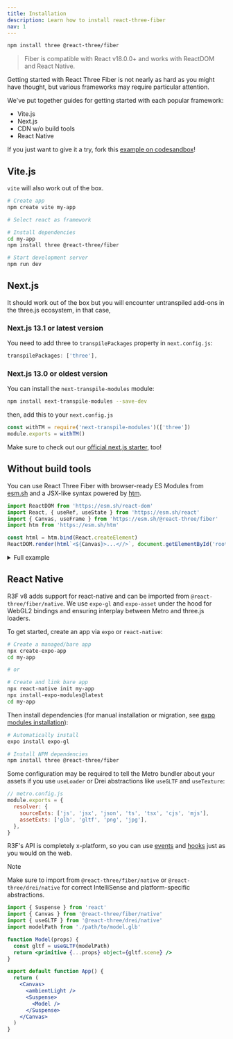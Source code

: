 ```yaml
---
title: Installation
description: Learn how to install react-three-fiber
nav: 1
---
```


```bash
npm install three @react-three/fiber
```

> Fiber is compatible with React v18.0.0+ and works with ReactDOM and React Native.

Getting started with React Three Fiber is not nearly as hard as you might have thought, but various frameworks may require particular attention.

We've put together guides for getting started with each popular framework:

- Vite.js
- Next.js
- CDN w/o build tools
- React Native

If you just want to give it a try, fork this [example on codesandbox](https://codesandbox.io/s/rrppl0y8l4?file=/src/App.js)!

## Vite.js

`vite` will also work out of the box.

```bash
# Create app
npm create vite my-app

# Select react as framework

# Install dependencies
cd my-app
npm install three @react-three/fiber

# Start development server
npm run dev
```

## Next.js

It should work out of the box but you will encounter untranspiled add-ons in the three.js ecosystem, in that case,

### Next.js 13.1 or latest version

You need to add three to `transpilePackages` property in `next.config.js`:

```js
transpilePackages: ['three'],
```

### Next.js 13.0 or oldest version

You can install the `next-transpile-modules` module:

```bash
npm install next-transpile-modules --save-dev
```

then, add this to your `next.config.js`

```js
const withTM = require('next-transpile-modules')(['three'])
module.exports = withTM()
```

Make sure to check out our [official next.js starter](https://github.com/pmndrs/react-three-next), too!

## Without build tools

You can use React Three Fiber with browser-ready ES Modules from [esm.sh](https://esm.sh) and a JSX-like syntax powered by [htm](https://github.com/developit/htm).

```jsx
import ReactDOM from 'https://esm.sh/react-dom'
import React, { useRef, useState } from 'https://esm.sh/react'
import { Canvas, useFrame } from 'https://esm.sh/@react-three/fiber'
import htm from 'https://esm.sh/htm'

const html = htm.bind(React.createElement)
ReactDOM.render(html`<${Canvas}>...<//>`, document.getElementById('root'))
```

<details>
<summary>Full example</summary>

```jsx
import ReactDOM from 'https://esm.sh/react-dom'
import React, { useRef, useState } from 'https://esm.sh/react'
import { Canvas, useFrame } from 'https://esm.sh/@react-three/fiber'
import htm from 'https://esm.sh/htm'

const html = htm.bind(React.createElement)

function Box(props) {
  const meshRef = useRef()
  const [hovered, setHover] = useState(false)
  const [active, setActive] = useState(false)
  useFrame(() => (meshRef.current.rotation.x = meshRef.current.rotation.y += 0.01))
  return html` <mesh
    ...${props}
    ref=${meshRef}
    scale=${active ? 1.5 : 1}
    onClick=${() => setActive(!active)}
    onPointerOver=${() => setHover(true)}
    onPointerOut=${() => setHover(false)}
  >
    <boxGeometry args=${[1, 1, 1]} />
    <meshStandardMaterial color=${hovered ? 'hotpink' : 'orange'} />
  </mesh>`
}

ReactDOM.render(
  html` <${Canvas}>
    <ambientLight />
    <pointLight position=${[10, 10, 10]} />
    <${Box} position=${[-1.2, 0, 0]} />
    <${Box} position=${[1.2, 0, 0]} />
  <//>`,
  document.getElementById('root'),
)
```

</details>

## React Native

R3F v8 adds support for react-native and can be imported from `@react-three/fiber/native`. We use `expo-gl` and `expo-asset` under the hood for WebGL2 bindings and ensuring interplay between Metro and three.js loaders.

To get started, create an app via `expo` or `react-native`:

```bash
# Create a managed/bare app
npx create-expo-app
cd my-app

# or

# Create and link bare app
npx react-native init my-app
npx install-expo-modules@latest
cd my-app
```

Then install dependencies (for manual installation or migration, see [expo modules installation](https://docs.expo.dev/bare/installing-expo-modules)):

```bash
# Automatically install
expo install expo-gl

# Install NPM dependencies
npm install three @react-three/fiber
```

Some configuration may be required to tell the Metro bundler about your assets if you use `useLoader` or Drei abstractions like `useGLTF` and `useTexture`:

```js
// metro.config.js
module.exports = {
  resolver: {
    sourceExts: ['js', 'jsx', 'json', 'ts', 'tsx', 'cjs', 'mjs'],
    assetExts: ['glb', 'gltf', 'png', 'jpg'],
  },
}
```

R3F's API is completely x-platform, so you can use [events](/api/events) and [hooks](/api/hooks) just as you would on the web.

> [!NOTE]
> Make sure to import from `@react-three/fiber/native` or `@react-three/drei/native` for correct IntelliSense and platform-specific abstractions.

```jsx
import { Suspense } from 'react'
import { Canvas } from '@react-three/fiber/native'
import { useGLTF } from '@react-three/drei/native'
import modelPath from './path/to/model.glb'

function Model(props) {
  const gltf = useGLTF(modelPath)
  return <primitive {...props} object={gltf.scene} />
}

export default function App() {
  return (
    <Canvas>
      <ambientLight />
      <Suspense>
        <Model />
      </Suspense>
    </Canvas>
  )
}
```

